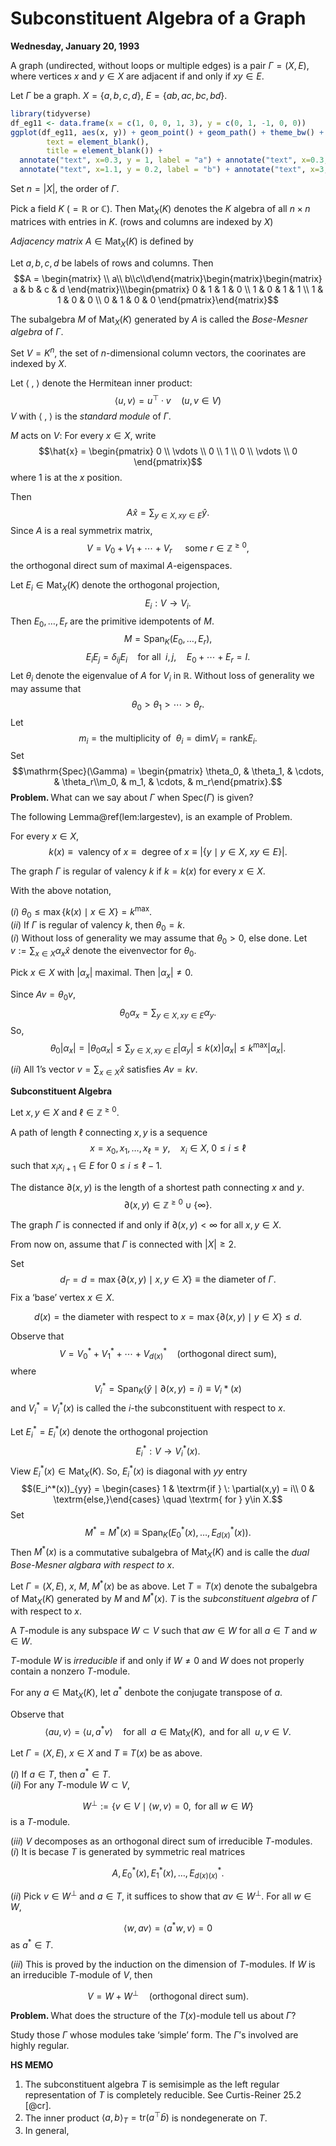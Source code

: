 # Subconstituent Algebra of a Graph {#lec1}
**Wednesday, January 20, 1993**

A graph \index{graph} (undirected, without loops or multiple edges) is a pair $\Gamma = (X, E)$, where 
\begin{align}
X &= \textrm{finite set (of vertices)}\\
E & = \textrm{set of (distinct) 2-element subsets of }X \textrm{ (= edges of ) }\Gamma.
\end{align}
vertices $x$ and $y\in X$ are adjacent if and only if $xy\in E$.

:::{.example #four-vertex-graph}
Let $\Gamma$ be a graph. $X = \{a, b, c, d\}$, $E = \{ab, ac, bc, bd\}$.

```r
library(tidyverse)
df_eg11 <- data.frame(x = c(1, 0, 0, 1, 3), y = c(0, 1, -1, 0, 0))
ggplot(df_eg11, aes(x, y)) + geom_point() + geom_path() + theme_bw() + theme(panel.border = element_blank(),line = element_blank(),
        text = element_blank(),
        title = element_blank()) +
  annotate("text", x=0.3, y = 1, label = "a") + annotate("text", x=0.3, y = -0.95, label = "c") +
  annotate("text", x=1.1, y = 0.2, label = "b") + annotate("text", x=3, y = 0.2, label = "d")
```
:::

Set $n = |X|$, the order of $\Gamma$.

Pick a field $K$ ($=\mathbb{R}$ or $\mathbb{C}$). Then $\mathrm{Mat}_X(K)$ denotes the $K$ algebra of all $n\times n$ matrices with entries in $K$. (rows and columns are indexed by $X$)

_Adjacency matrix_ $A\in \mathrm{Mat}_X(K)$ is defined by 
\begin{align}
A_{xy} & = \left\{\begin{array}{cl} 1 & \textrm{ if } \; xy\in E\\
0 & \textrm{ else } . \end{array}\right.
\end{align}

:::{.example #adjacency-matrix}
Let $a, b, c, d$ be labels of rows and columns. Then 
$$A = \begin{matrix} \\ a\\ b\\c\\d\end{matrix}\begin{matrix}\begin{matrix} a & b & c & d \end{matrix}\\\begin{pmatrix} 0 & 1 & 1 & 0 \\ 1 & 0 & 1 & 1 \\
1 & 1 & 0 & 0 \\ 0 & 1 & 0 & 0 \end{pmatrix}\end{matrix}$$
:::

The subalgebra $M$ of $\mathrm{Mat}_X(K)$ generated by $A$ is called the _Bose-Mesner algebra_ of $\Gamma$.

Set $V = K^n$, the set of $n$-dimensional column vectors, the coorinates are indexed by $X$.

Let $\langle\; , \;\rangle$ denote the Hermitean inner product:
$$\langle u, v\rangle = u^\top\cdot v \quad (u, v\in V)$$
$V$ with $\langle\; , \;\rangle$ is the _standard module_ of $\Gamma$.

$M$ acts on $V$: For every $x\in X$, write
$$\hat{x} = \begin{pmatrix} 0 \\ \vdots \\ 0 \\ 1 \\ 0 \\ \vdots \\ 0 \end{pmatrix}$$
where $1$ is at the $x$ position.

Then
$$A\hat{x} = \sum_{y\in X, xy\in E}\hat{y}.$$
Since $A$ is a real symmetrix matrix, 
$$V = V_0 + V_1 + \cdots + V_r \quad \textrm{ some } r\in \mathbb{Z}^{\geq0},$$
the orthogonal direct sum of maximal $A$-eigenspaces.

Let $E_i\in\mathrm{Mat}_X(K)$ denote the orthogonal projection, 
$$E_i: V \longrightarrow V_i.$$
Then $E_0, \ldots, E_r$ are the primitive idempotents of $M$.
$$M = \mathrm{Span}_K(E_0, \ldots, E_r),$$
$$E_iE_j = \delta_{ij}E_i \quad \textrm{for all }\; i, j, \quad E_0 + \cdots + E_r = I.$$
Let $\theta_i$ denote the eigenvalue of $A$ for $V_i$ in $\mathbb{R}$. Without loss of generality we may assume that 
$$\theta_0 > \theta_1 > \cdots > \theta_r.$$
Let 
$$m_i = \textrm{the multiplicity of }\: \theta_i = \mathrm{dim} V_i = \mathrm{rank} E_i.$$
Set
$$\mathrm{Spec}(\Gamma) = \begin{pmatrix} \theta_0, & \theta_1, & \cdots, & \theta_r\\m_0, & m_1, & \cdots, & m_r\end{pmatrix}.$$
**Problem. **
What can we say about $\Gamma$ when $\mathrm{Spec}(\Gamma)$ is given?

The following Lemma\@ref(lem:largestev), is an example of Problem.

For every $x\in X$, 
$$k(x) \equiv \textrm{ valency of }x \equiv \textrm{ degree of }x \equiv |\{y\mid y\in X, \: xy\in E\}|.$$

::: {.definition #regular}
The graph $\Gamma$ is regular\index{regular} of valency\index{valency} $k$ if $k = k(x)$ for every $x\in X$.
:::

:::{.lemma #largestev}
With the above notation,

| $(i)$ $\theta_0\leq \max\{k(x) \mid x\in X\} = k^{\max}$.  
| $(ii)$ If $\Gamma$ is regular of valency $k$, then $\theta_0 = k$.
:::

:::{.proof}  
| $(i)$ Without loss of generality we may assume that $\theta_0>0$, else done. Let $v:=\sum_{x\in X}\alpha_x\hat{x}$ denote the eivenvector for $\theta_0$.

Pick $x\in X$ with $|\alpha_x|$ maximal. Then $|\alpha_x|\neq 0$. 

Since $Av = \theta_0v$,
$$\theta_0\alpha_x = \sum_{y\in X, xy\in E}\alpha_y.$$
So,
$$\theta_0 |\alpha_x| = |\theta_0\alpha_x| \leq \sum_{y\in X, xy\in E}|\alpha_y| \leq k(x)|\alpha_x| \leq k^{\max}|\alpha_x|.$$

| $(ii)$ All 1's vector $v = \sum_{x\in X}\hat{x}$ satisfies $Av = kv$.
:::

**Subconstituent Algebra**

Let $x, y\in X$ and $\ell \in \mathbb{Z}^{\geq 0}$.

::: {.definition #path}
A path\index{path} of length $\ell$ connecting $x, y$ is a sequence 
$$x = x_0, x_1, \ldots, x_{\ell} = y, \quad x_i\in X, \; 0\leq i\leq \ell$$
such that $x_ix_{i+1}\in E$ for $0\leq i \leq \ell-1$.
:::

::: {.definition #distance}
The distance\index{distance} $\partial(x,y)$ is the length of a shortest path connecting $x$ and $y$.
$$\partial(x,y) \in \mathbb{Z}^{\geq 0} \cup \{\infty\}.$$
:::

::: {.definition #connected}
The graph $\Gamma$ is connected\index{connected} if and only if $\partial(x,y) < \infty$ for all $x, y\in X$.
:::

From now on, assume that $\Gamma$ is connected with $|X|\geq 2$.

Set 
$$d_\Gamma = d = \max\{\partial(x,y)\mid x, y\in X\} \equiv \textrm{the diameter of }\Gamma.$$
Fix a 'base' vertex $x\in X$.

::: {.definition #diameter}
\index{diameter}
$$d(x) = \textrm{the diameter with respect to }x = \max\{\partial(x,y)\mid y\in X\} \leq d.$$
:::

Observe that
$$V = V_0^* + V_1^* + \cdots + V_{d(x)}^* \quad \textrm{(orthogonal direct sum)},$$
where
$$V_i^* = \mathrm{Span}_K(\hat{y}\mid \partial(x,y) = i) \equiv V_i*(x)$$
and $V_i^* = V_i^*(x)$ is called the $i$-the subconstituent with respect to $x$.

Let $E_i^* = E_i^*(x)$ denote the orthogonal projection 
$$E_i^*: V \longrightarrow V_i^*(x).$$
View $E_i^*(x) \in \mathrm{Mat}_X(K)$. So, $E_i^*(x)$ is diagonal with $yy$ entry
$$(E_i^*(x))_{yy} = \begin{cases} 1 & \textrm{if } \: \partial(x,y) = i\\ 0 & \textrm{else,}\end{cases} \quad \textrm{ for } y\in X.$$
Set 
$$M^* = M^*(x) \equiv \textrm{Span}_K(E_0^*(x), \ldots, E_{d(x)}^*(x)).$$
Then $M^*(x)$ is a commutative subalgebra of $\mathrm{Mat}_X(K)$ and is calle the _dual Bose-Mesner algbara with respect to $x$_.

::: {.definition #t-algebra name="Subconstituent Algebra"}
Let $\Gamma = (X, E)$, $x$, $M$, $M^*(x)$ be as above. Let $T = T(x)$ denote the subalgebra of $\mathrm{Mat}_X(K)$ generated by $M$ and $M^*(x)$. $T$ is the _subconstituent algebra_\index{subconstituent algebra} of $\Gamma$ with respect to $x$.
:::


::: {.definition #module}
A $T$-module \index{module} is any subspace $W\subset V$ such that $aw\in W$ for all $a\in T$ and $w\in W$.

$T$-module $W$ is _irreducible_ \index{irreducible} if and only if $W\neq 0$ and $W$ does not properly contain a nonzero $T$-module.
:::

For any $a\in \mathrm{Mat}_X(K)$, let $a^*$ denbote the conjugate transpose of $a$.

Observe that 
$$\langle au, v\rangle = \langle u, a^*v\rangle \quad \textrm{for all }\; a\in \mathrm{Mat}_X(K), \textrm{ and for all } \; u,v\in V.$$

:::{.lemma #complete-reducibility}
Let $\Gamma = (X,E)$, $x\in X$ and $T \equiv T(x)$ be as above.

| $(i)$ If $a\in T$, then $a^*\in T$.

| $(ii)$ For any $T$-module $W\subset V$, 
$$W^\bot := \{v\in V\mid \langle w, v\rangle = 0, \textrm{ for all }w\in W\}$$
is a $T$-module.

| $(iii)$ $V$ decomposes as an orthogonal direct sum of irreducible $T$-modules.
:::
:::{.proof}
| $(i)$ It is becase $T$ is generated by symmetric real matrices
$$A, E^*_0(x), E^*_1(x), \ldots, E^*_{d(x)(x)}.$$

| $(ii)$ Pick $v\in W^\bot$ and $a\in T$, it suffices to show that $av\in W^\bot$. For all  $w\in W$,
$$\langle w, av\rangle = \langle a^*w, v\rangle = 0$$
as $a^*\in T$.

| $(iii)$ This is proved by the induction on the dimension of $T$-modules. If $W$ is an irreducible $T$-module of $V$, then 
$$V = W + W^\bot \quad \textrm{(orthogonal direct sum)}.$$
:::

**Problem. **
What does the structure of the $T(x)$-module tell us about $\Gamma$?

Study those $\Gamma$ whose modules take 'simple' form. The $\Gamma$'s involved are highly regular. 


:::{.hs #first-memo}
**HS MEMO**

1. The subconstituent algebra $T$ is semisimple as the left regular representation of $T$ is completely reducible. See Curtis-Reiner 25.2 [@cr]. 
2. The inner product $\langle a, b\rangle_T = \mathrm{tr}(a^\top\bar{b})$ is nondegenerate on $T$.
3. In general,
\begin{align*}
T\textrm{: Semisimple and Artinian} & \Leftrightarrow T\textrm{: Artinian with } J(T) = 0 \\
& \Leftarrow T\textrm{: Artinian with nonzero nilpotent element} \\
& \Leftarrow T \subset \mathrm{Mat}_X(K) \textrm{ such that for all } a\in T \textrm{ is normal.}
\end{align*}
:::
